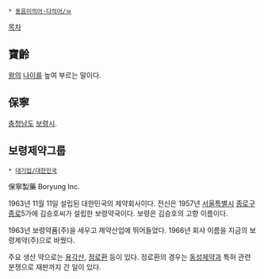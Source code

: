  * [[동음이의어·다의어/ㅂ]]

[[목차]]
== 寶齡 ==
[[왕]]의 [[나이]]를 높여 부르는 말이다.

== 保寧 ==
[[충청남도]] [[보령시]].

== 보령제약그룹 ==
 * [[대기업/대한민국]]

保寧製藥
Boryung Inc.

1963년 11월 11일 설립된 대한민국의 제약회사이다. 전신은 1957년 [[서울특별시]] [[종로구]] [[종로(서울)|종로]]5가에 김승호씨가 설립한 보령약국이다. 보령은 김승호의 고향 이름이다.

1963년 보령약품(주)을 세우고 제약산업에 뛰어들었다. 1966년 회사 이름을 지금의 보령제약(주)으로 바꿨다.

주요 생산 약으로는 [[용각산]], [[정로환]] 등이 있다. 정로환의 경우는 [[동성]]제약과 특허 관련 분쟁으로 재판까지 간 일이 있다.
